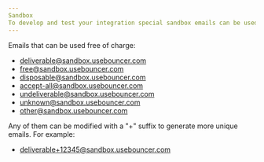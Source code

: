 ```yaml
---
Sandbox
To develop and test your integration special sandbox emails can be used free of charge. For batch requests credits will be allocated when batch is created and returned when completed.
---
```


Emails that can be used free of charge:

- deliverable@sandbox.usebouncer.com
- free@sandbox.usebouncer.com
- disposable@sandbox.usebouncer.com
- accept-all@sandbox.usebouncer.com
- undeliverable@sandbox.usebouncer.com
- unknown@sandbox.usebouncer.com
- other@sandbox.usebouncer.com

Any of them can be modified with a "+" suffix to generate more unique emails. For example:

- deliverable+12345@sandbox.usebouncer.com